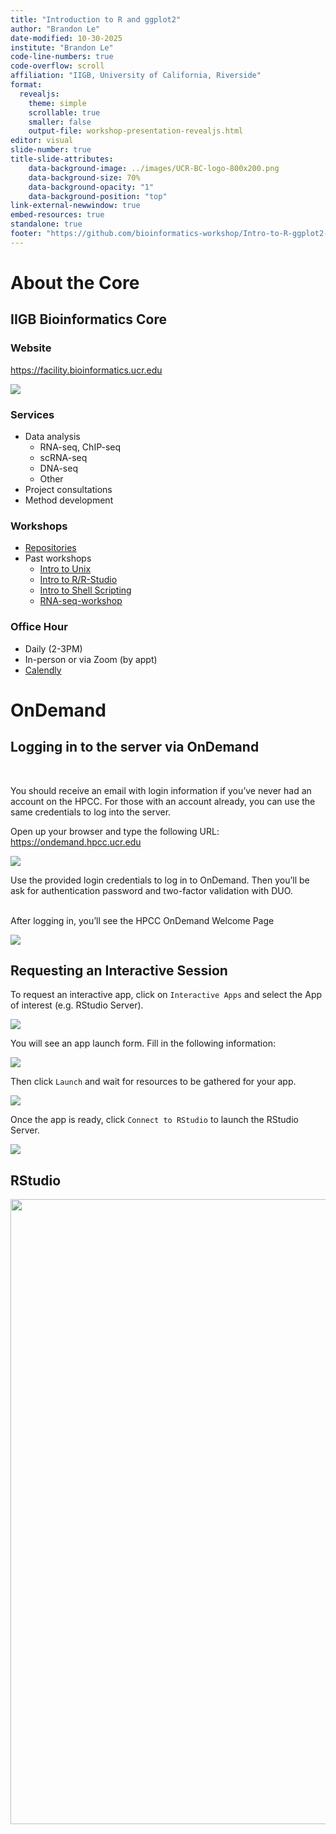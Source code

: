 ```yaml
---
title: "Introduction to R and ggplot2"
author: "Brandon Le"
date-modified: 10-30-2025
institute: "Brandon Le"
code-line-numbers: true
code-overflow: scroll
affiliation: "IIGB, University of California, Riverside"
format: 
  revealjs:
    theme: simple
    scrollable: true
    smaller: false
    output-file: workshop-presentation-revealjs.html
editor: visual
slide-number: true
title-slide-attributes:
    data-background-image: ../images/UCR-BC-logo-800x200.png
    data-background-size: 70%
    data-background-opacity: "1"
    data-background-position: "top"
link-external-newwindow: true
embed-resources: true
standalone: true
footer: "https://github.com/bioinformatics-workshop/Intro-to-R-ggplot2-2025"
---
```


# About the Core

## IIGB Bioinformatics Core {.smaller}

::: panel-tabset
### Website {.smaller}

<https://facility.bioinformatics.ucr.edu>

![](images/UCR-BC-logo-800x200.png){.absolute}

### Services {.smaller}

-   Data analysis
    -   RNA-seq, ChIP-seq
    -   scRNA-seq
    -   DNA-seq
    -   Other
-   Project consultations
-   Method development

### Workshops

-   [Repositories](https://github.com/orgs/bioinformatics-workshop/repositories)
-   Past workshops
    -   [Intro to Unix](https://github.com/bioinformatics-workshop/Intro-to-Unix)
    -   [Intro to R/R-Studio](https://github.com/bioinformatics-workshop/Intro-to-R-RStudio)
    -   [Intro to Shell Scripting](https://github.com/bioinformatics-workshop/Intro-to-Shell-Scripting)
    -   [RNA-seq-workshop](https://github.com/bioinformatics-workshop/RNA-Seq-Workshop)

### Office Hour

-   Daily (2-3PM)
-   In-person or via Zoom (by appt)
-   [Calendly](https://calendly.com/ucr_iigb_bioinfocore)
:::

# OnDemand

## Logging in to the server via OnDemand {.smaller}

<br>

You should receive an email with login information if you've never had an account on the HPCC. For those with an account already, you can use the same credentials to log into the server.

Open up your browser and type the following URL: <https://ondemand.hpcc.ucr.edu>

![](images/OnDemand_login.png)

::: callout-note
Use the provided login credentials to log in to OnDemand. Then you'll be ask for authentication password and two-factor validation with DUO.
:::

<br> After logging in, you'll see the HPCC OnDemand Welcome Page

![](images/OnDemand_splash.png)

## Requesting an Interactive Session {.smaller}

To request an interactive app, click on `Interactive Apps` and select the App of interest (e.g. RStudio Server).

![](images/OnDemand_interactive_app_menu.png)

You will see an app launch form. Fill in the following information:

![](images/OnDemand_interactive_app_form.png)

Then click `Launch` and wait for resources to be gathered for your app.

![](images/OnDemand_interactive_app_queue.png)

Once the app is ready, click `Connect to RStudio` to launch the RStudio Server.

![](images/OnDemand_interactive_app_launch.png)

## RStudio 

![](images/RStudio-01.png){.absolute width="1000"}
